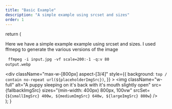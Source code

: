 ```yaml
---
title: "Basic Example"
description: "A simple example using srcset and sizes"
order: 1
---
```



  return (
    <div>
      <p>
        Here we have a simple example example using srcset and sizes. I used
        ffmepg to generate the various versions of the image
      </p>
      <pre>
        <code>ffmpeg -i input.jpg -vf scale=200:-1 -q:v 80 output.webp</code>
      </pre>
      <div
        className="max-w-[800px] aspect-[3/4]"
        style={{
          background: `top / contain no-repeat url(${placeholderImgSrc})`,
        }}
      >
        <img
          className="w-full"
          alt="A puppy sleeping on it's back with it's mouth slightly open"
          src={fallbackImgSrc}
          sizes="(min-width: 400px) 800px, 100vw"
          srcSet={`${smallImgSrc} 400w, ${mediumImgSrc} 640w, ${largeImgSrc} 800w`}
        />
      </div>
    </div>
  );
}
